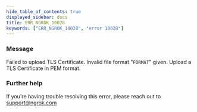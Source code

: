 ```yaml
---
hide_table_of_contents: true
displayed_sidebar: docs
title: ERR_NGROK_10028
keywords: ["ERR_NGROK_10028", "error 10028"]
---
```


### Message

Failed to upload TLS Certificate. Invalid file format "`FORMAT`" given. Upload a TLS Certificate in PEM format.

### Further help

If you're having trouble resolving this error, please reach out to [support@ngrok.com](mailto:support@ngrok.com?subject=Help%20with%20ERR_NGROK_10028)
